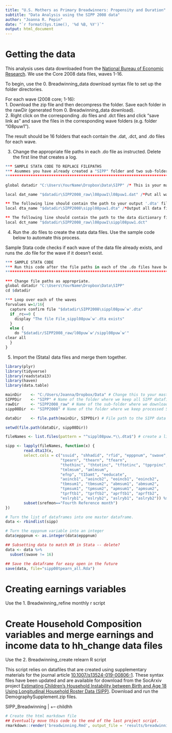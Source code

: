 ```yaml
---
title: "U.S. Mothers as Primary Breadwinners: Propensity and Duration"
subtitle: "Data Analysis using the SIPP 2008 data"
author: "Joanna R. Pepin"
date: "`r format(Sys.time(), '%d %B, %Y')`"
output: html_document
---
```

# Getting the data
This analysis uses data downloaded from the [National Bureau of Economic Research](https://www.nber.org/data/survey-of-income-and-program-participation-sipp-data.html). We use the Core 2008 data files, waves 1-16. 

To begin, use the 0. Breadwinning_data download syntax file to set up the folder directories.  

For each wave (2008 core; 1-16):  
1. Download the zip file and then decompress the folder. Save each folder in the rawDir (generated from 0. Breadwinning_data download).  
2. Right click on the corresponding .do files and .dct files and click "save link as" and save the files in the corresponding wave folders (e.g. folder "l08puw1").

The result should be 16 folders that each contain the .dat, .dct, and .do files for each wave.

3. Change the appropriate file paths in each .do file as instructed. Delete the first line that creates a log.
``` r
*** SAMPLE STATA CODE TO REPLACE FILEPATHS
*** Asummes you have already created a "SIPP" folder and two sub-folders: "SIPP2008_raw" & "SIPP2008".
******************************************************************************************************

global datadir "C:\Users\YourName\Dropbox\Data\SIPP" /* This is your master SIPP data folder */

local dat_name "$datadir\SIPP2008_raw\l08puw1\l08puw1.dat" /*Put all wave folders into sub-folder "SIPP2008_raw" */

** The following line should contain the path to your output '.dta' file 
local dta_name "$datadir\SIPP2008\sippl08puw1.dta" /*Output all data files into sub-folder "SIPP2008" */

** The following line should contain the path to the data dictionary file 
local dct_name "$datadir\SIPP2008_raw\l08puw1\sippl08puw1.dct"

```


4. Run the .do files to create the stata data files. Use the sample code below to automate this process.  

Sample Stata code checks if each wave of the data file already exists, and runs the .do file for the wave if it doesn't exist. 
``` r
*** SAMPLE STATA CODE
*** Run this code after the file paths in each of the .do files have been changed and saved.
******************************************************************************************************

*** Change file paths as appropriate.
global datadir "C:\Users\YourName\Dropbox\Data\SIPP"
cd $datadir

*** Loop over each of the waves
forvalues w=1/16{
  capture confirm file "$datadir\SIPP2008\sippl08puw`w'.dta"
  if _rc==0 {
    display "The file File_sippl08puw`w'.dta exists"
  }
  else {
    do "$datadir/SIPP2008_raw/l08puw`w'/sippl08puw`w'"
clear all
  }
}
```

5. Import the (Stata) data files and merge them together.
``` r
library(plyr)
library(tidyverse)
library(readstata13)
library(haven)
library(data.table)

mainDir    <- "C:/Users/Joanna/Dropbox/Data" # Change this to your master data folder 
SIPPDir    <- "SIPP" # Name of the folder where we keep all SIPP datafiles
rawDir     <- "SIPP2008_raw" # Name of the sub-folder where we download the SIPP data
sipp08Dir  <- "SIPP2008" # Name of the folder where we keep processed SIPP2008 data

dataDir    <- file.path(mainDir, SIPPDir) # File path to the SIPP data files

setwd(file.path(dataDir, sipp08Dir))

fileNames <- list.files(pattern = "^sippl08puw.*\\.dta$") # create a list of all waves

sipp <- lapply(fileNames, function(x) {
        read.dta13(x, 
        select.cols = c("ssuid", "shhadid", "rfid", "epppnum", "swave", "srefmon",
                        "tpearn", "thearn", "tfearn", 
                        "thothinc", "thtotinc", "tftotinc", "tpprpinc", "tptrninc", "tpothinc",
                        "tmlmsum", "amlmsum", 
                        "efnp", "t15amt", "eeducate", 
                        "aoincb1", "aoincb2", "eoincb1", "eoincb2",  
                        "tbmsum1", "tbmsum2", "abmsum1", "abmsum2",
                        "tpmsum1", "tpmsum2", "apmsum1", "apmsum2",
                        "tprftb1", "tprftb2", "aprftb1", "aprftb2",
                        "eslryb1", "eslryb2", "aslryb1", "aslryb2")) %>%
        subset(srefmon=="Fourth Reference month")
})

# Turn the list of dataframes into one master dataframe.
data <- rbindlist(sipp)

# Turn the epppnum variable into an integer
data$epppnum <- as.integer(data$epppnum)

## Subsetting data to match KR in Stata -- delete?
data <- data %>%
  subset(swave != 16)

## Save the dataframe for easy open in the future
save(data, file="sipp08tpearn_all.Rda")

```

# Creating earnings variables

Use the 1. Breadwinning_refine monthly r script

# Create Household Composition variables and merge earnings and income data to hh_change data files

Use the 2. Breadwinning_create relearn R script

This script relies on datafiles that are created using supplementary materials for the journal article [10.1007/s13524-019-00806-1](https://link.springer.com/article/10.1007/s13524-019-00806-1#SupplementaryMaterial). These syntax files have been updated and are available for download from the SocArxiv project [Estimating Children's Household Instability between Birth and Age 18 Using Longitudinal Household Roster Data (SIPP)](https://osf.io/zfv58/). Download and run the DemographySupplement.zip files. 

SIPP_Breadwinning
 |
 +-- childhh

``` r
# Create the html markdown file
## Eventually move this code to the end of the last project script.
rmarkdown::render('breadwinning.Rmd', output_file = 'results/breadwinning.html')
```
